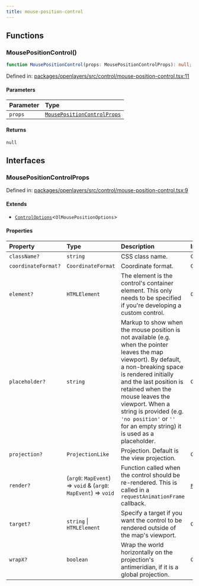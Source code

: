 ```yaml
---
title: mouse-position-control
---
```


## Functions

### MousePositionControl()

```ts
function MousePositionControl(props: MousePositionControlProps): null;
```

Defined in: [packages/openlayers/src/control/mouse-position-control.tsx:11](https://github.com/nickdutto/react-gis/blob/main/packages/openlayers/src/control/mouse-position-control.tsx#L11)

#### Parameters

| Parameter | Type                                                      |
| :-------- | :-------------------------------------------------------- |
| `props`   | [`MousePositionControlProps`](#mousepositioncontrolprops) |

#### Returns

`null`

## Interfaces

### MousePositionControlProps

Defined in: [packages/openlayers/src/control/mouse-position-control.tsx:9](https://github.com/nickdutto/react-gis/blob/main/packages/openlayers/src/control/mouse-position-control.tsx#L9)

#### Extends

- [`ControlOptions`](use-control.mdx#controloptions)\<`OlMousePositionOptions`\>

#### Properties

| Property                                          | Type                                                            | Description                                                                                                                                                                                                                                                                                                                                     | Inherited from                                                                                                        |
| :------------------------------------------------ | :-------------------------------------------------------------- | :---------------------------------------------------------------------------------------------------------------------------------------------------------------------------------------------------------------------------------------------------------------------------------------------------------------------------------------------- | :-------------------------------------------------------------------------------------------------------------------- |
| <a id="classname"></a> `className?`               | `string`                                                        | CSS class name.                                                                                                                                                                                                                                                                                                                                 | `ControlOptions.className`                                                                                            |
| <a id="coordinateformat"></a> `coordinateFormat?` | `CoordinateFormat`                                              | Coordinate format.                                                                                                                                                                                                                                                                                                                              | `ControlOptions.coordinateFormat`                                                                                     |
| <a id="element"></a> `element?`                   | `HTMLElement`                                                   | The element is the control's container element. This only needs to be specified if you're developing a custom control.                                                                                                                                                                                                                          | `ControlOptions.element`                                                                                              |
| <a id="placeholder"></a> `placeholder?`           | `string`                                                        | Markup to show when the mouse position is not available (e.g. when the pointer leaves the map viewport). By default, a non-breaking space is rendered initially and the last position is retained when the mouse leaves the viewport. When a string is provided (e.g. `'no position'` or `''` for an empty string) it is used as a placeholder. | `ControlOptions.placeholder`                                                                                          |
| <a id="projection"></a> `projection?`             | `ProjectionLike`                                                | Projection. Default is the view projection.                                                                                                                                                                                                                                                                                                     | `ControlOptions.projection`                                                                                           |
| <a id="render"></a> `render?`                     | (`arg0`: `MapEvent`) => `void` & (`arg0`: `MapEvent`) => `void` | Function called when the control should be re-rendered. This is called in a `requestAnimationFrame` callback.                                                                                                                                                                                                                                   | [`FullScreenControlProps`](full-screen-control.mdx#fullscreencontrolprops).[`render`](full-screen-control.mdx#render) |
| <a id="target"></a> `target?`                     | `string` \| `HTMLElement`                                       | Specify a target if you want the control to be rendered outside of the map's viewport.                                                                                                                                                                                                                                                          | `ControlOptions.target`                                                                                               |
| <a id="wrapx"></a> `wrapX?`                       | `boolean`                                                       | Wrap the world horizontally on the projection's antimeridian, if it is a global projection.                                                                                                                                                                                                                                                     | `ControlOptions.wrapX`                                                                                                |
